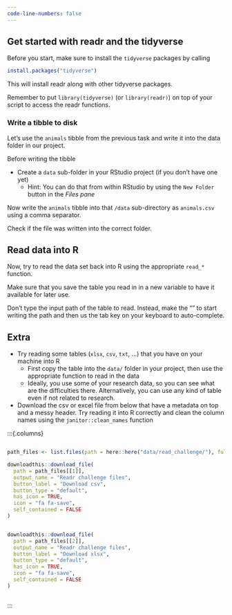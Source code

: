 ```yaml
---
code-line-numbers: false
---
```


## Get started with readr and the tidyverse

Before you start, make sure to install the `tidyverse` packages by calling

```r
install.packages("tidyverse")
```

This will install readr along with other tidyverse packages.

Remember to put `library(tidyverse)` (or `library(readr)`) on top of your script to access the readr functions.

### Write a tibble to disk

Let's use the `animals` tibble from the previous task and write it into the data folder in our project.

Before writing the tibble

- Create a `data` sub-folder in your RStudio project (if you don't have one yet)
  - Hint: You can do that from within RStudio by using the `New Folder` button in the *Files pane* 

Now write the `animals` tibble into that `/data` sub-directory as `animals.csv` using a comma separator.

Check if the file was written into the correct folder.

## Read data into R

Now, try to read the data set back into R using the appropriate `read_*` function.

Make sure that you save the table you read in in a new variable to have it available for later use.

:::{.callout-tip}

Don't type the input path of the table to read. Instead, make the "" to start writing the path and then us the tab key on your keyboard to auto-complete.

:::

## Extra

- Try reading some tables (`xlsx`, `csv`, `txt`, ...) that you have on your machine into R
  - First copy the table into the `data/` folder in your project, then use the appropriate function to read in the data
  - Ideally, you use some of your research data, so you can see what are 
  the difficulties there. Alternatively, you can use any kind of table even if not related to research.
- Download the csv or excel file from below that have a metadata on top and a messy header.
  Try reading it into R correctly and clean the column names using the `janitor::clean_names` function

:::{.columns}

::: {.column}

```r
path_files <- list.files(path = here::here("data/read_challenge/"), full.names = TRUE)

downloadthis::download_file(
  path = path_files[[1]],
  output_name = "Readr challenge files",
  button_label = "Download csv",
  button_type = "default",
  has_icon = TRUE,
  icon = "fa fa-save",
  self_contained = FALSE
)
```

:::
::: {.column}

```r
downloadthis::download_file(
  path = path_files[[2]],
  output_name = "Readr challenge files",
  button_label = "Download xlsx",
  button_type = "default",
  has_icon = TRUE,
  icon = "fa fa-save",
  self_contained = FALSE
)
```

:::

::: <!-- end columns -->



